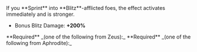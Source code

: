 
<Boon boon={DbBoons.Duos.romanticSpark}>
If you **Sprint** into **Blitz**-afflicted foes, the effect activates immediately and is stronger.

- Bonus Blitz Damage: **+200%**

</Boon>

<Callout>
  **Required** _(one of the following from Zeus):_
  <BoonGrid
    boons={[
      DbBoons.Zeus.heavenStrike,
      DbBoons.Zeus.heavenStrike,
    ]}
  />
</Callout>

<Callout>
  **Required** _(one of the following from Aphrodite):_
  <BoonGrid
    boons={[
      DbBoons.Aphrodite.flutterStrike,
      DbBoons.Aphrodite.flutterFlourish,
      DbBoons.Aphrodite.raptureRing,
      DbBoons.Aphrodite.passionRush,
      DbBoons.Aphrodite.glamourGain,
    ]}
  />
</Callout>
